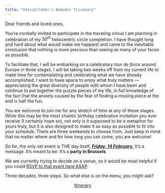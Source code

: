 ```yaml
---
title: "VatisV(loVe)'s Nomadic Tricenary"
---
```


Dear friends and loved ones,

You're cordially invited to participate in the traveling circus I am planning in celebration of my $30^{th}$ heliocentric circle completion. I have thought long and hard about what would make me happiest and came to the inevitable conclusion that nothing is more precious than seeing as many of your faces as possible.

To facilitate that, I will be embarking on a celebratory *tour de force* around Europe in three stages. I will be taking two weeks off from my current life to make time for contemplating and celebrating what we have already accomplished. I want to have space to enjoy what truly matters — appreciating the great diversity of people with whom I have been and continue to put together the puzzle pieces of my life, in full knowledge of the fact that the anxiety caused by the fear of finding a missing piece at the end is half the fun.

You are welcome to join me for any stretch of time at any of these stages. While this may be the most chaotic birthday celebration invitation you ever receive (I certainly hope so), not only is it supposed to be a metaphor for yours truly, but it is also designed to make it as easy as possible to fit into your schedule. There are three weekends to choose from. Just keep in mind that no matter where and for how long you can come, you are welcome!

So far, the only set event is THE day itself, [***Friday, 14 February***.]{.underline} It's a message. It's meant to be. It's a **party in Brussels**.

We are currently trying to decide on a venue, so it would be most helpful if you could [RSVP to that event here ASAP](about.qmd){.text-secondary}.

Three decades, three stops. So what else is on the menu, you might ask?

<center>

[Itinerary](itin.qmd){.btn .btn-lg .btn-primary role="button"}

</center>
